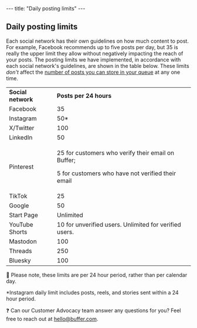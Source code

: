 --- title: "Daily posting limits" --- <article id="fullArticle"> <h1 class="title">Daily posting limits</h1> <a href="javascript:window.print()" class="printArticle" title="Print this article" aria-label="Print this Article"><i class="icon-print"></i></a> <p>Each social network has their own guidelines on how much content to post. For example, Facebook recommends up to five posts per day, but 35 is really the upper limit they allow without negatively impacting the reach of your posts. The posting limits we have implemented, in accordance with each social network's guidelines, are shown in the table below. These limits <em>don't</em> affect the <a href="https://buffer.helpscoutdocs.com/article/643-how-many-posts-can-i-schedule-in-advance" target="_self">number of posts you can store in your queue</a> at any one time.</p> <table class="hs-table"> <tbody> <tr> <td><strong>Social network</strong></td> <td><strong>Posts per 24 hours</strong></td> </tr> <tr> <td>Facebook</td> <td>35</td> </tr> <tr> <td>Instagram</td> <td>50*</td> </tr> <tr> <td>X/Twitter</td> <td>100</td> </tr> <tr> <td>LinkedIn</td> <td>50</td> </tr> <tr> <td>Pinterest</td> <td><p>25 for customers who verify their email on Buffer;&nbsp;</p><p>5 for customers who have not verified their email</p></td> </tr> <tr> <td>TikTok</td> <td>25</td> </tr> <tr> <td>Google</td> <td>50</td> </tr> <tr> <td>Start Page</td> <td>Unlimited</td> </tr> <tr> <td>YouTube Shorts</td> <td>10 for unverified users. Unlimited for verified users.</td> </tr> <tr> <td>Mastodon</td> <td>100</td> </tr> <tr> <td>Threads</td> <td>250</td> </tr> <tr> <td>Bluesky</td> <td>100</td> </tr> </tbody> </table> <div class="callout-blue"> <p>📝 Please note, these limits are per 24 hour period, rather than per calendar day.</p> <p>*Instagram daily limit includes posts, reels, and stories sent within a 24 hour period.</p> </div> <div class="callout-blue"> <p>❓ Can our Customer Advocacy team answer any questions for you? Feel free to reach out at <a href="mailto:hello@buffer.com">hello@buffer.com</a>.</p> </div> </article> 